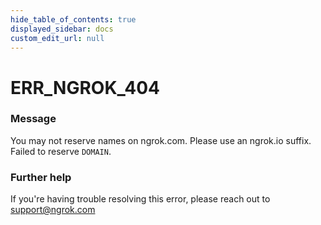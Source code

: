 ```yaml
---
hide_table_of_contents: true
displayed_sidebar: docs
custom_edit_url: null
---
```



# ERR_NGROK_404

### Message
You may not reserve names on ngrok.com. Please use an ngrok.io suffix. Failed to reserve `DOMAIN`.

### Further help
If you're having trouble resolving this error, please reach out to [support@ngrok.com](mailto:support@ngrok.com?subject=Help%20with%20ERR_NGROK_404)


<ErrorDetails error='err_ngrok_404' />
